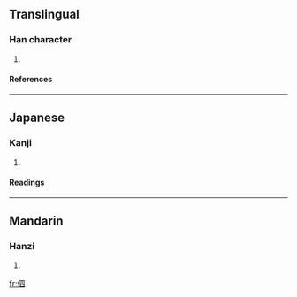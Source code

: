 ==Translingual==
===Han character===
{{Han char|rn=9|rad=人|as=05|sn=7|four=|canj=人田金 (OWC)}}
# {{defn|Han}}
====References====
{{Han ref|kx=0097.020|dkj=00477|hdz=10134.030|uh=4F35|ud=20277}}
----
==Japanese==
===Kanji===
{{ja-kanji|grade=|rs=人05}}
# {{defn|Japanese}}
====Readings====
{{ja-readings|on=[[きょく]] (kyoku), [[けき]] (keki), [[き]] (ki)|kun=[[さびしい]] (sabishii)}}
----
==Mandarin==
===Hanzi===
{{cmn-hanzi|pin=[[cì]] ([[ci4]]), [[xù]] ([[xu4]])|wg=tz'u<sup>4</sup>, hsü<sup>4</sup>}}
# {{defn|Mandarin}}

[[fr:伵]]